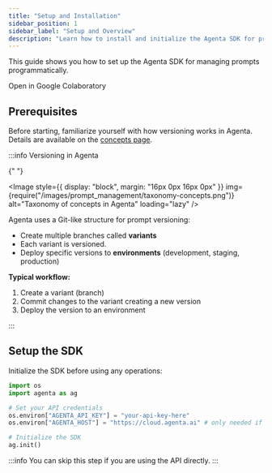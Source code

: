 ```yaml
---
title: "Setup and Installation"
sidebar_position: 1
sidebar_label: "Setup and Overview"
description: "Learn how to install and initialize the Agenta SDK for prompt management."
---
```



This guide shows you how to set up the Agenta SDK for managing prompts programmatically.

<GoogleColabButton notebookPath="examples/jupyter/prompt-management/how-to-prompt-management.ipynb">
  Open in Google Colaboratory
</GoogleColabButton>

## Prerequisites

Before starting, familiarize yourself with how versioning works in Agenta. Details are available on the [concepts page](/concepts/concepts).

:::info Versioning in Agenta

{" "}

<Image
  style={{ display: "block", margin: "16px 0px 16px 0px" }}
  img={require("/images/prompt_management/taxonomy-concepts.png")}
  alt="Taxonomy of concepts in Agenta"
  loading="lazy"
/>

Agenta uses a Git-like structure for prompt versioning:
- Create multiple branches called **variants**
- Each variant is versioned.
- Deploy specific versions to **environments** (development, staging, production)

**Typical workflow:**
1. Create a variant (branch)
2. Commit changes to the variant creating a new version
3. Deploy the version to an environment

:::

## Setup the SDK

Initialize the SDK before using any operations:

```python
import os
import agenta as ag

# Set your API credentials
os.environ["AGENTA_API_KEY"] = "your-api-key-here"
os.environ["AGENTA_HOST"] = "https://cloud.agenta.ai" # only needed if self-hosting

# Initialize the SDK
ag.init()
```

:::info
You can skip this step if you are using the API directly.
:::
